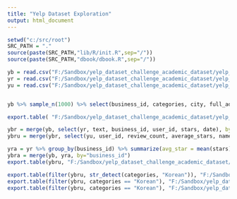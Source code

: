 ```yaml
---
title: "Yelp Dataset Exploration"
output: html_document
---
```

```r
setwd("c:/src/root")
SRC_PATH = "."
source(paste(SRC_PATH,"lib/R/init.R",sep="/"))
source(paste(SRC_PATH,"dbook/dbook.R",sep="/"))
```

```r
yb = read.csv("F:/Sandbox/yelp_dataset_challenge_academic_dataset/yelp_academic_dataset_business.csv")
yr = read.csv("F:/Sandbox/yelp_dataset_challenge_academic_dataset/yelp_academic_dataset_review.csv")
yu = read.csv("F:/Sandbox/yelp_dataset_challenge_academic_dataset/yelp_academic_dataset_user.csv")
```

```r

```


```r
yb %>% sample_n(1000) %>% select(business_id, categories, city, full_address, latitude, longitude, name, neighborhoods, open, review_count, stars, state, type)

export.table( "F:/Sandbox/yelp_dataset_challenge_academic_dataset/yelp_academic_dataset_business_sample.tsv")
```

```r
ybr = merge(yb, select(yr, text, business_id, user_id, stars, date), by="business_id")
ybru = merge(ybr, select(yu, user_id, review_count, average_stars, name, yelping_since), by="user_id")
```

```r
yra = yr %>% group_by(business_id) %>% summarize(avg_star = mean(stars), sd_star = sd(stars))
ybra = merge(yb, yra, by="business_id")
export.table(ybru, "F:/Sandbox/yelp_dataset_challenge_academic_dataset/yelp_academic_dataset_combined.tsv")
```

```r
export.table(filter(ybru, str_detect(categories, "Korean")), "F:/Sandbox/yelp_dataset_challenge_academic_dataset/yelp_academic_dataset_combined_korean.tsv")
export.table(filter(ybru, categories == "Korean"), "F:/Sandbox/yelp_dataset_challenge_academic_dataset/yelp_academic_dataset_combined_korean.tsv")
export.table(filter(ybru, categories == "Korean"), "F:/Sandbox/yelp_dataset_challenge_academic_dataset/yelp_academic_dataset_combined_korean.tsv")
 
```

